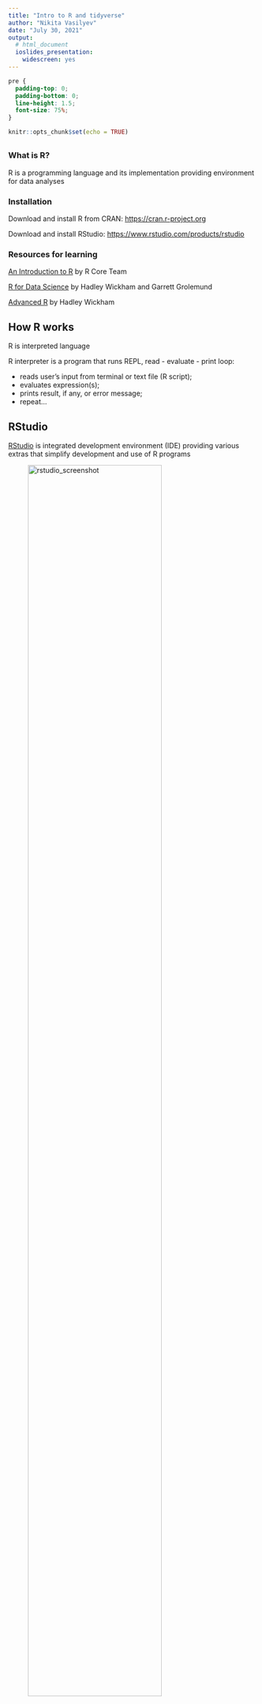 ```yaml
---
title: "Intro to R and tidyverse"
author: "Nikita Vasilyev"
date: "July 30, 2021"
output:
  # html_document
  ioslides_presentation:
    widescreen: yes
---
```


```css
pre {
  padding-top: 0;
  padding-bottom: 0;
  line-height: 1.5;
  font-size: 75%;
}
```

```r
knitr::opts_chunk$set(echo = TRUE)
```

## 

### **What is R?**

R is a programming language and its implementation providing environment
for data analyses

### **Installation**

Download and install R from CRAN: <https://cran.r-project.org>

Download and install RStudio: <https://www.rstudio.com/products/rstudio>

### **Resources for learning**

[An Introduction to R](https://cran.r-project.org/doc/manuals/r-release/R-intro.html) by R
Core Team

[R for Data Science](https://r4ds.had.co.nz) by Hadley Wickham and
Garrett Grolemund

[Advanced R](https://adv-r.hadley.nz) by Hadley Wickham

## How R works

R is interpreted language

R interpreter is a program that runs REPL, read - evaluate - print loop:

-   reads user's input from terminal or text file (R script);
-   evaluates expression(s);
-   prints result, if any, or error message;
-   repeat...

## RStudio

[RStudio](https://www.rstudio.com/products/rstudio/) is integrated
development environment (IDE) providing various extras that simplify
development and use of R programs\

::: {.centered}
![rstudio_screenshot](./rstudio.png){width="80%"}
:::

## R data types

R has four basic data types:

-   integer numbers: `-1, 0, 1, 2, 3`
-   floating point numbers: `-14.5, 1.1, 2.5e8`
-   character strings: `"R is flexible", "A", "b", ""`
-   logical: `TRUE, FALSE`
-   each type has explicit missing value, `NA`

## R data structures. Vector

R stores values in **vector** data structure that may contain zero or
more values of only **one type** (e.g. integer vector, logical vector,
etc.)

```r
c(1, 2, 3) # use c() function to make vector
is.vector(c(1, 2, 3)) # check if data object is vector using is.vector()
is.vector(1) # singular values are stored in vectors, too
length(1) # use length() to see how many elements are in a vector
```

## R data structures. List

To combine values of different types in one object, R uses **list** data
structure

```r
list(1L, 2.5, c("ABC", "abc")) # use list() function to make list
is.list(list(1L, 2.5, c("ABC", "abc"))) # check if object is list with is.list()
length(list(1L, 2.5, c("ABC", "abc"))) # get number of elements in list using length()
```

## R data structures. Data frame

R **data frame** is to store and manipulate tabular data, think
spreadsheet

```r
data.frame(name = c("a","b","c"), value = c(1, 2, 3)) # create data frame object
is.data.frame(data.frame(name = c("a","b","c"), value = c(1, 2, 3)))
is.list(data.frame(name = c("a","b","c"), value = c(1, 2, 3))) # data frame is a list
```

## Variables

Variables are named objects, vectors, lists, data frames, etc

Use assignment operator `<-` to give name to an object:

```r
a <- data.frame(name = c("a","b","c"), value = c(1, 2, 3))
a
ncol(a); nrow(a)
```

## Variables

Variable names can have:

-   upper and lower case letters
-   period
-   numbers, but not start with number
-   underscore, but not start with underscore

Variable names should not have:

-   mathematical and logical operators: `+, -, /, *, ^, <, >, =, &, |`
-   special symbols: `?, !, @, #, $, %, (, )`
-   blank space

You can give any name to variable if surround it with quotes and call it
by surrounding with back quotes

## Subsetting

Use subsetting to get individual values or range of values from
collection objects

```r
my_vec <- c(one = 9, two = 8, three = 7, 6, "five-ish..." = 5)
my_vec[1]
my_vec["two"]
my_vec[c(4,5)]
```

## Subsetting {.smaller}

```r
my_df <- data.frame(color = c("red", "green", "blue"),
                    intensity = c(225L, 14L, 56L),
                    opacity = c(0.5, 0.25, 0.12))
my_df[1] # returns first column as data frame
my_df[[1]] # return first columns as vector
my_df[,1] # also unpacks fist columns
my_df[1,] # returns first row as data frame
my_df[1, 1] # return value from first row, first column
```

## Subsetting {.smaller}

```r
my_df["color"] # returns column color as data frame
my_df[["color"]] # returns column color as vector
my_df$color # as above
my_df[c("color","opacity")] # returns selected columns as data frame
my_df[c(1, 2), c("color","opacity")] # combine selections
```

## Functions {.smaller}

Function is an object that can perform operations on other objects,
given it is supplied with required arguments

Function definition determines what are the required arguments and what
operation function performs

```r
my_function <- function(first_arg = 1, second_arg = 2) {
  first_arg + second_arg
}
my_function() # call with default arguments
my_function(3, 4) # call with positional arguments
my_function(second_arg = 4, first_arg = 3) # call with named arguments
```

## Functions

Every action in R is a function call

Subsetting is a function call

```r
my_df["color"]
`[`(my_df, "color")
```

## Functions

Arithmetic and logical operations are function calls, too

```r
37 + 42 == `+`(37, 42)
(37 > 42) == `>`(37, 42)
```

## Functions

R let you re-define built-in functions

```r
1 + 2

### <b>
`+` <- function(e1, e2) {
  paste(e1, e2, sep = " + ")
}
### </b>

1 + 2
```

```r
rm(`+`) # remove re-defined plus function to restore default definition
```

## Packages

Functions and data structures serving particular purpose can be combined
in a **package**

Packages can be installed from centralized repositories:

-   [CRAN](https://cran.r-project.org), The Centralized R Archive Network
-   [Bioconductor](https://bioconductor.org), Collection of packages for
    biological data analysis
-   [GitHub](https://github.com)

## Packages

To install packages from CRAN use built-in function

```r
install.packages("tidyverse")
```

<br> To install from Bioconductor

```r
install.packages("BiocManager")
BiocManager::install("DESeq2")
```

<br> To install from GitHub

```r
install.packages("devtools")
devtools::install_github("r-lib/httr"")
```

# Tidyverse

## Tidyverse {.smaller}

### "R packages for data science

The tidyverse is an opinionated collection of R packages designed for
data science. All packages share an underlying design philosophy,
grammar, and data structures."\
[[tidyverse.org]{style="float:right;"}](https://www.tidyverse.org) <br>
Install `tidyverse`

```r
install.packages("tidyverse")
```

Load `tidyverse`

```r
library(tidyverse)
```

## Tidyverse packages

`tibble` re-implementation of data frame

`readr` reading data from files

`tidyr` reshaping, nesting and pivoting

`dplyr` data transformation

`purrr` functional programming

`stringr` working with character strings

`magrittr` connect operations with pipe

`ggplot2` data visualization

`...`

## Tidyverse for proteomics data analysis

Read list of proteins identified and quantitated by
[MaxQuant](https://maxquant.org)

```r
proteins <- read_tsv("proteinGroups.txt")
```

## Filter, select and mutate
```r
proteins0 <- proteins %>%
  filter(str_detect(`Protein IDs`, "CON|REV", negate = TRUE),
         str_detect(`Protein IDs`, "\\_ECOLI")) %>%
  mutate_at(grep("LFQ", names(.)), ~if_else(near(0, .), NA_real_, .)) %>%
  mutate_at(grep("LFQ", names(.)), ~log2(.)) %>%
  select(`Protein IDs`, grep("LFQ", names(.)))
```

## Impute missing values
```r
proteins1 <- bind_cols(
  proteins0[-grep("LFQ", names(proteins0))],
  as_tibble(impute::impute.knn(as.matrix(proteins0[grep("LFQ", names(proteins0))]))[["data"]])
)
```

## Pivot table
```r
proteins2 <- proteins1 %>%
  pivot_longer(cols = grep("LFQ", names(.)),
               names_to = "name",
               values_to = "value") %>%
  extract(name, c("spike","repl"), "([01]+)\\_([123])")
```

## Analysis of variance
```r
anova <- proteins2 %>%
  group_by(`Protein IDs`) %>%
  nest() %>%
  mutate(aov_model = map(.x = data,
                         .f = function(d){aov(value ~ spike, data = d)}),
         aov_sum = map(.x = aov_model,
                       .f = summary),
         pval = map_dbl(.x = aov_sum,
                        .f = function(s) {s[[1]]$`Pr(>F)`[1]})) %>%
  ungroup()
```

## Multiple test correction
```r
fdr <- anova %>%
  select(-data, -aov_model, -aov_sum) %>%
  mutate(fdr = p.adjust(pval, "fdr"),
         qval = qvalue::qvalue(pval)[["qvalues"]]) %>%
  arrange(fdr)

head(fdr, 5)
```

## Plotting
```r
proteins2 %>%
  filter(str_detect(`Protein IDs`, "(MFD|UVRD|UVRA)\\_ECOLI")) %>%
  mutate(protein = str_match(`Protein IDs`, ".*\\|(.*?)\\_ECOLI")[,2]) %>%
  ggplot() +
  geom_boxplot(mapping = aes(x = spike, y = value)) +
  facet_wrap(~protein, scales = "free_y")
```

